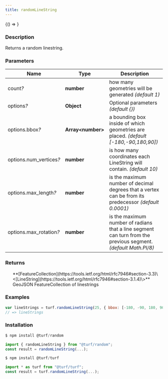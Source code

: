 ```yaml
---
title: randomLineString
---
```



<!-- Expose turf as global var for experimenting in the browser console -->

<BrowserOnly>{() => <WindowTurfGlobal turf={turf} />}</BrowserOnly>

### Description

Returns a random linestring.

### Parameters

| Name                         | Type                | Description                                                                                                    |
| ---------------------------- | ------------------- | -------------------------------------------------------------------------------------------------------------- |
| count<i>?</i>                | **number**          | how many geometries will be generated _(default 1)_                                                            |
| options<i>?</i>              | **Object**          | Optional parameters _(default \{\})_                                                                           |
| options.bbox<i>?</i>         | **Array\<number\>** | a bounding box inside of which geometries are placed. _(default [-180,-90,180,90])_                            |
| options.num_vertices<i>?</i> | **number**          | is how many coordinates each LineString will contain. _(default 10)_                                           |
| options.max_length<i>?</i>   | **number**          | is the maximum number of decimal degrees that a vertex can be from its predecessor _(default 0.0001)_          |
| options.max_rotation<i>?</i> | **number**          | is the maximum number of radians that a line segment can turn from the previous segment. _(default Math.PI/8)_ |

### Returns

<ul>
  **[FeatureCollection](https://tools.ietf.org/html/rfc7946#section-3.3)\<[LineString](https://tools.ietf.org/html/rfc7946#section-3.1.4)\>** GeoJSON FeatureCollection of linestrings

</ul>

### Examples

```javascript
var lineStrings = turf.randomLineString(25, { bbox: [-180, -90, 180, 90] });
// => lineStrings
```

### Installation

```javascript
$ npm install @turf/random

import { randomLineString } from "@turf/random";
const result = randomLineString(...);
```

```javascript
$ npm install @turf/turf

import * as turf from "@turf/turf";
const result = turf.randomLineString(...);
```
